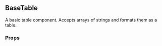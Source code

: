 

<div style={{ position: 'relative', bottom: '20px' }}>

  ## BaseTable

  A basic table component. Accepts arrays of strings and formats them as a table.

  ### Props

  <div style={{ position: 'relative', bottom: '20px' }}>
    <Props of={BaseTable} />
  </div>

</div>
